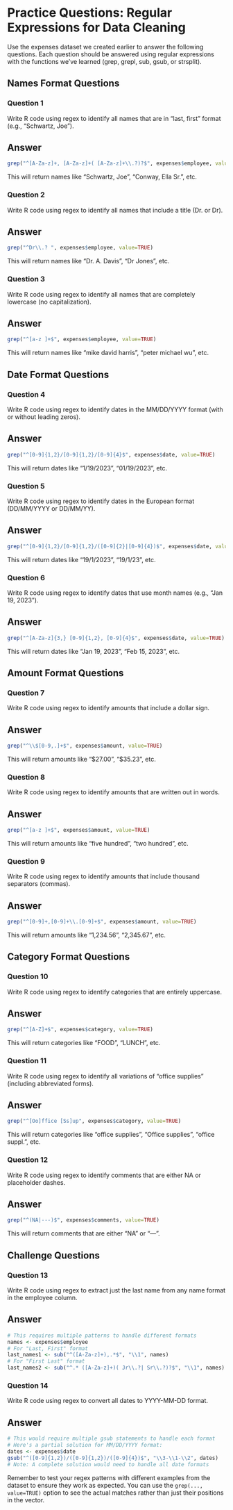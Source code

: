 # Practice Questions: Regular Expressions for Data Cleaning

Use the expenses dataset we created earlier to answer the following questions. Each question should be answered using regular expressions with the functions we've learned (grep, grepl, sub, gsub, or strsplit).

## Names Format Questions

### Question 1
Write R code using regex to identify all names that are in "last, first" format (e.g., "Schwartz, Joe").

::: {.callout-tip collapse="true"}
## Answer
```r
grep("^[A-Za-z]+, [A-Za-z]+( [A-Za-z]+\\.?)?$", expenses$employee, value=TRUE)
```
This will return names like "Schwartz, Joe", "Conway, Ella Sr.", etc.
:::

### Question 2
Write R code using regex to identify all names that include a title (Dr. or Dr).

::: {.callout-tip collapse="true"}
## Answer
```r
grep("^Dr\\.? ", expenses$employee, value=TRUE)
```
This will return names like "Dr. A. Davis", "Dr Jones", etc.
:::

### Question 3
Write R code using regex to identify all names that are completely lowercase (no capitalization).

::: {.callout-tip collapse="true"}
## Answer
```r
grep("^[a-z ]+$", expenses$employee, value=TRUE)
```
This will return names like "mike david harris", "peter michael wu", etc.
:::

## Date Format Questions

### Question 4
Write R code using regex to identify dates in the MM/DD/YYYY format (with or without leading zeros).

::: {.callout-tip collapse="true"}
## Answer
```r
grep("^[0-9]{1,2}/[0-9]{1,2}/[0-9]{4}$", expenses$date, value=TRUE)
```
This will return dates like "1/19/2023", "01/19/2023", etc.
:::

### Question 5
Write R code using regex to identify dates in the European format (DD/MM/YYYY or DD/MM/YY).

::: {.callout-tip collapse="true"}
## Answer
```r
grep("^[0-9]{1,2}/[0-9]{1,2}/([0-9]{2}|[0-9]{4})$", expenses$date, value=TRUE)
```
This will return dates like "19/1/2023", "19/1/23", etc.
:::

### Question 6
Write R code using regex to identify dates that use month names (e.g., "Jan 19, 2023").

::: {.callout-tip collapse="true"}
## Answer
```r
grep("^[A-Za-z]{3,} [0-9]{1,2}, [0-9]{4}$", expenses$date, value=TRUE)
```
This will return dates like "Jan 19, 2023", "Feb 15, 2023", etc.
:::

## Amount Format Questions

### Question 7
Write R code using regex to identify amounts that include a dollar sign.

::: {.callout-tip collapse="true"}
## Answer
```r
grep("^\\$[0-9,.]+$", expenses$amount, value=TRUE)
```
This will return amounts like "$27.00", "$35.23", etc.
:::

### Question 8
Write R code using regex to identify amounts that are written out in words.

::: {.callout-tip collapse="true"}
## Answer
```r
grep("^[a-z ]+$", expenses$amount, value=TRUE)
```
This will return amounts like "five hundred", "two hundred", etc.
:::

### Question 9
Write R code using regex to identify amounts that include thousand separators (commas).

::: {.callout-tip collapse="true"}
## Answer
```r
grep("^[0-9]+,[0-9]+\\.[0-9]+$", expenses$amount, value=TRUE)
```
This will return amounts like "1,234.56", "2,345.67", etc.
:::

## Category Format Questions

### Question 10
Write R code using regex to identify categories that are entirely uppercase.

::: {.callout-tip collapse="true"}
## Answer
```r
grep("^[A-Z]+$", expenses$category, value=TRUE)
```
This will return categories like "FOOD", "LUNCH", etc.
:::

### Question 11
Write R code using regex to identify all variations of "office supplies" (including abbreviated forms).

::: {.callout-tip collapse="true"}
## Answer
```r
grep("^[Oo]ffice [Ss]up", expenses$category, value=TRUE)
```
This will return categories like "office supplies", "Office supplies", "office suppl.", etc.
:::

### Question 12
Write R code using regex to identify comments that are either NA or placeholder dashes.

::: {.callout-tip collapse="true"}
## Answer
```r
grep("^(NA|---)$", expenses$comments, value=TRUE)
```
This will return comments that are either "NA" or "---".
:::

## Challenge Questions

### Question 13
Write R code using regex to extract just the last name from any name format in the employee column.

::: {.callout-tip collapse="true"}
## Answer
```r
# This requires multiple patterns to handle different formats
names <- expenses$employee
# For "Last, First" format
last_names1 <- sub("^([A-Za-z]+),.*$", "\\1", names)
# For "First Last" format
last_names2 <- sub("^.* ([A-Za-z]+)( Jr\\.?| Sr\\.?)?$", "\\1", names)
```
:::

### Question 14
Write R code using regex to convert all dates to YYYY-MM-DD format.

::: {.callout-tip collapse="true"}
## Answer
```r
# This would require multiple gsub statements to handle each format
# Here's a partial solution for MM/DD/YYYY format:
dates <- expenses$date
gsub("^([0-9]{1,2})/([0-9]{1,2})/([0-9]{4})$", "\\3-\\1-\\2", dates)
# Note: A complete solution would need to handle all date formats
```
:::

Remember to test your regex patterns with different examples from the dataset to ensure they work as expected. You can use the `grep(..., value=TRUE)` option to see the actual matches rather than just their positions in the vector.